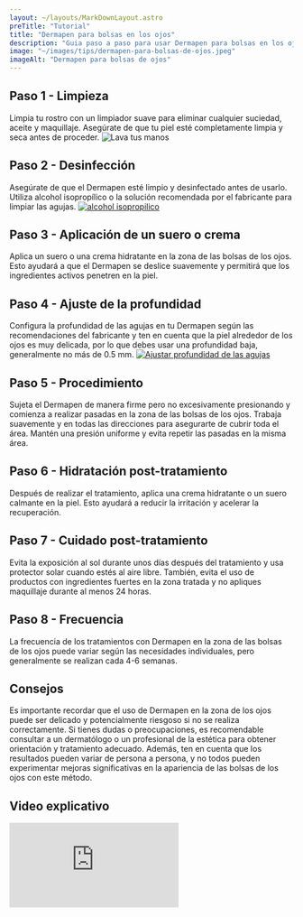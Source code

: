 ```yaml
---
layout: ~/layouts/MarkDownLayout.astro
preTitle: "Tutorial"
title: "Dermapen para bolsas en los ojos"
description: "Guia paso a paso para usar Dermapen para bolsas en los ojos"
image: "~/images/tips/dermapen-para-bolsas-de-ojos.jpeg"
imageAlt: "Dermapen para bolsas de ojos"
---
```


## Paso 1 - Limpieza

Limpia tu rostro con un limpiador suave para eliminar cualquier suciedad, aceite y maquillaje. Asegúrate de que tu piel esté completamente limpia y seca antes de proceder.
![Lava tus manos](/images/tips/paso-a-paso/limpiar-las-manos.jpeg "Limpiar tus manos")

## Paso 2 - Desinfección

Asegúrate de que el Dermapen esté limpio y desinfectado antes de usarlo. Utiliza alcohol isopropílico o la solución recomendada por el fabricante para limpiar las agujas.
[ ![alcohol isopropilico](/images/tips/paso-a-paso/alcohol-isopropilico.jpg "Comprar alcohol isopropilico") ](https://amzn.to/48ZmQ2D)

## Paso 3 - Aplicación de un suero o crema

Aplica un suero o una crema hidratante en la zona de las bolsas de los ojos. Esto ayudará a que el Dermapen se deslice suavemente y permitirá que los ingredientes activos penetren en la piel.

## Paso 4 - Ajuste de la profundidad

Configura la profundidad de las agujas en tu Dermapen según las recomendaciones del fabricante y ten en cuenta que la piel alrededor de los ojos es muy delicada, por lo que debes usar una profundidad baja, generalmente no más de 0.5 mm.
[ ![Ajustar profundidad de las agujas](/images/tips/paso-a-paso/profundidad-de-las-agujas.jpeg "Comprar dr. pen a6") ](https://amzn.to/48YCJpK)

## Paso 5 - Procedimiento

Sujeta el Dermapen de manera firme pero no excesivamente presionando y comienza a realizar pasadas en la zona de las bolsas de los ojos. Trabaja suavemente y en todas las direcciones para asegurarte de cubrir toda el área. Mantén una presión uniforme y evita repetir las pasadas en la misma área.

## Paso 6 - Hidratación post-tratamiento

Después de realizar el tratamiento, aplica una crema hidratante o un suero calmante en la piel. Esto ayudará a reducir la irritación y acelerar la recuperación.

## Paso 7 - Cuidado post-tratamiento

Evita la exposición al sol durante unos días después del tratamiento y usa protector solar cuando estés al aire libre. También, evita el uso de productos con ingredientes fuertes en la zona tratada y no apliques maquillaje durante al menos 24 horas.

## Paso 8 - Frecuencia

La frecuencia de los tratamientos con Dermapen en la zona de las bolsas de los ojos puede variar según las necesidades individuales, pero generalmente se realizan cada 4-6 semanas.

## Consejos

Es importante recordar que el uso de Dermapen en la zona de los ojos puede ser delicado y potencialmente riesgoso si no se realiza correctamente. Si tienes dudas o preocupaciones, es recomendable consultar a un dermatólogo o un profesional de la estética para obtener orientación y tratamiento adecuado. Además, ten en cuenta que los resultados pueden variar de persona a persona, y no todos pueden experimentar mejoras significativas en la apariencia de las bolsas de los ojos con este método.

## Video explicativo

<iframe
  src="https://www.youtube.com/embed/F_7puinEVrE?si=1GCJ0pOSKkBIuUIB"
  title="YouTube video player"
  class="aspect-video w-full"
  frameborder="0"
  allow="accelerometer; autoplay; clipboard-write; encrypted-media; gyroscope; picture-in-picture; web-share"
  allowfullscreen
></iframe>
